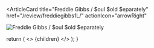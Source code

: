 <ArticleCard
  title="Freddie Gibbs / $oul $old $eparately"
  href="/review/freddiegibbs1L/"
  actionIcon="arrowRight"
>

![Freddie Gibbs / $oul $old $eparately](../../images/cd/freddiegibbs1L.jpg)

</ArticleCard>

  return (
    <>
      {children}
    </>
  );
}
